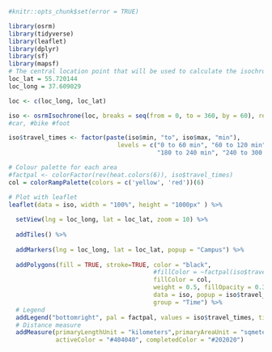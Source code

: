 
```{r, echo=FALSE}
#knitr::opts_chunk$set(error = TRUE)
```

```{r,include=FALSE}
library(osrm)
library(tidyverse)
library(leaflet)
library(dplyr)
library(sf)
library(mapsf)
# The central location point that will be used to calculate the isochrones
loc_lat = 55.720144
loc_long = 37.609029

loc <- c(loc_long, loc_lat)

```

```{r,include=FALSE}
iso <- osrmIsochrone(loc, breaks = seq(from = 0, to = 360, by = 60), res = 70, osrm.profile = "foot")
#car, #bike #foot
```

```{r,echo=FALSE}
iso$travel_times <- factor(paste(iso$min, "to", iso$max, "min"),
                              levels = c("0 to 60 min", "60 to 120 min", "120 to 180 min", 
                                         "180 to 240 min", "240 to 300 min", "300 to 360 min"))

# Colour palette for each area
#factpal <- colorFactor(rev(heat.colors(6)), iso$travel_times)
col = colorRampPalette(colors = c('yellow', 'red'))(6)

# Plot with leaflet
leaflet(data = iso, width = "100%", height = "1000px" ) %>% 
  
  setView(lng = loc_long, lat = loc_lat, zoom = 10) %>%
  
  addTiles() %>% 
  
  addMarkers(lng = loc_long, lat = loc_lat, popup = "Campus") %>%
  
  addPolygons(fill = TRUE, stroke=TRUE, color = "black",
                                        #fillColor = ~factpal(iso$travel_times),
                                        fillColor = col,
                                        weight = 0.5, fillOpacity = 0.3,
                                        data = iso, popup = iso$travel_times,
                                        group = "Time") %>% 
  # Legend
  addLegend("bottomright", pal = factpal, values = iso$travel_times, title = "Time") %>%
  # Distance measure
  addMeasure(primaryLengthUnit = "kilometers",primaryAreaUnit = "sqmeters", localization = "ru",
             activeColor = "#404040", completedColor = "#202020")
```



